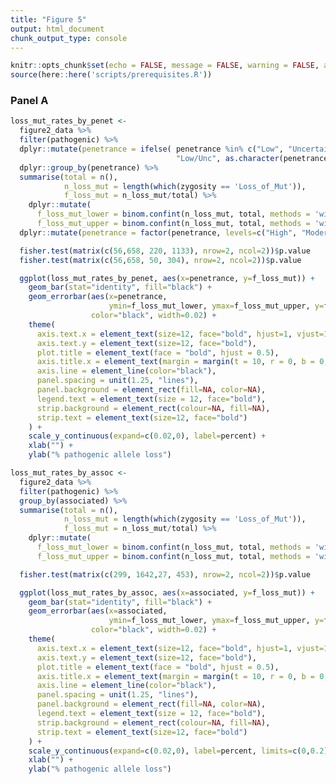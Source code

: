 ```yaml
---
title: "Figure 5"
output: html_document
chunk_output_type: console
---
```


```r
knitr::opts_chunk$set(echo = FALSE, message = FALSE, warning = FALSE, autodep = knitr::dep_prev())
source(here::here('scripts/prerequisites.R'))
```


### Panel A
```r
  
  
loss_mut_rates_by_penet <-
  figure2_data %>%
  filter(pathogenic) %>% 
  dplyr::mutate(penetrance = ifelse( penetrance %in% c("Low", "Uncertain"), 
                                     "Low/Unc", as.character(penetrance))) %>%
  dplyr::group_by(penetrance) %>%
  summarise(total = n(), 
            n_loss_mut = length(which(zygosity == 'Loss_of_Mut')), 
            f_loss_mut = n_loss_mut/total) %>%
    dplyr::mutate(
      f_loss_mut_lower = binom.confint(n_loss_mut, total, methods = 'wilson')$lower,
      f_loss_mut_upper = binom.confint(n_loss_mut, total, methods = 'wilson')$upper) %>%
  dplyr::mutate(penetrance = factor(penetrance, levels=c("High", "Moderate", "Low/Unc")))

  fisher.test(matrix(c(56,658, 220, 1133), nrow=2, ncol=2))$p.value
  fisher.test(matrix(c(56,658, 50, 304), nrow=2, ncol=2))$p.value

  ggplot(loss_mut_rates_by_penet, aes(x=penetrance, y=f_loss_mut)) +
    geom_bar(stat="identity", fill="black") +
    geom_errorbar(aes(x=penetrance, 
                      ymin=f_loss_mut_lower, ymax=f_loss_mut_upper, y=f_loss_mut),
                  color="black", width=0.02) + 
    theme(
      axis.text.x = element_text(size=12, face="bold", hjust=1, vjust=1, angle=45),
      axis.text.y = element_text(size=12, face="bold"),
      plot.title = element_text(face = "bold", hjust = 0.5),
      axis.title.x = element_text(margin = margin(t = 10, r = 0, b = 0, l = 0)),
      axis.line = element_line(color="black"),
      panel.spacing = unit(1.25, "lines"),
      panel.background = element_rect(fill=NA, color=NA),
      legend.text = element_text(size = 12, face="bold"),
      strip.background = element_rect(colour=NA, fill=NA),
      strip.text = element_text(size=12, face="bold")
    ) +
    scale_y_continuous(expand=c(0.02,0), label=percent) +
    xlab("") +
    ylab("% pathogenic allele loss")

```

```r
loss_mut_rates_by_assoc <-
  figure2_data %>% 
  filter(pathogenic) %>%  
  group_by(associated) %>% 
  summarise(total = n(), 
            n_loss_mut = length(which(zygosity == 'Loss_of_Mut')), 
            f_loss_mut = n_loss_mut/total) %>%
    dplyr::mutate(
      f_loss_mut_lower = binom.confint(n_loss_mut, total, methods = 'wilson')$lower,
      f_loss_mut_upper = binom.confint(n_loss_mut, total, methods = 'wilson')$upper)

  fisher.test(matrix(c(299, 1642,27, 453), nrow=2, ncol=2))$p.value

  ggplot(loss_mut_rates_by_assoc, aes(x=associated, y=f_loss_mut)) +
    geom_bar(stat="identity", fill="black") +
    geom_errorbar(aes(x=associated, 
                      ymin=f_loss_mut_lower, ymax=f_loss_mut_upper, y=f_loss_mut),
                  color="black", width=0.02) + 
    theme(
      axis.text.x = element_text(size=12, face="bold", hjust=1, vjust=1, angle=45),
      axis.text.y = element_text(size=12, face="bold"),
      plot.title = element_text(face = "bold", hjust = 0.5),
      axis.title.x = element_text(margin = margin(t = 10, r = 0, b = 0, l = 0)),
      axis.line = element_line(color="black"),
      panel.spacing = unit(1.25, "lines"),
      panel.background = element_rect(fill=NA, color=NA),
      legend.text = element_text(size = 12, face="bold"),
      strip.background = element_rect(colour=NA, fill=NA),
      strip.text = element_text(size=12, face="bold")
    ) +
    scale_y_continuous(expand=c(0.02,0), label=percent, limits=c(0,0.2)) +
    xlab("") +
    ylab("% pathogenic allele loss")

```


